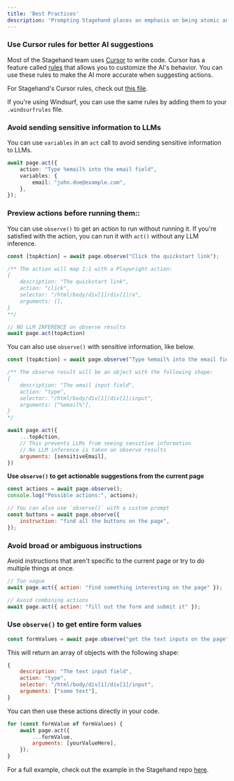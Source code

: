 ```yaml
---
title: 'Best Practices'
description: 'Prompting Stagehand places an emphasis on being atomic and specific. Here are some guidelines to help you use Stagehand effectively.'
---
```


### Use Cursor rules for better AI suggestions

Most of the Stagehand team uses [Cursor](https://www.cursor.com/) to write code. Cursor has a feature called [rules](https://docs.cursor.com/context/rules-for-ai) that allows you to customize the AI's behavior. You can use these rules to make the AI more accurate when suggesting actions.

For Stagehand's Cursor rules, check out [this file](https://github.com/browserbase/stagehand-scaffold/blob/main/.cursorrules). 

If you're using Windsurf, you can use the same rules by adding them to your `.windsurfrules` file.



### Avoid sending sensitive information to LLMs

You can use `variables` in an `act` call to avoid sending sensitive information to LLMs.
```typescript
await page.act({
	action: "Type %email% into the email field",
	variables: {
		email: "john.doe@example.com",
	},
});
```

### Preview actions before running them::
You can use `observe()` to get an action to run without running it.
If you're satisfied with the action, you can run it with `act()` without any LLM inference.

```typescript
const [topAction] = await page.observe("Click the quickstart link");

/** The action will map 1:1 with a Playwright action:
{
	description: "The quickstart link",
	action: "click",
	selector: "/html/body/div[1]/div[1]/a",
	arguments: [],
}
**/

// NO LLM INFERENCE on observe results
await page.act(topAction)
```

You can also use `observe()` with sensitive information, like below.
```javascript
const [topAction] = await page.observe("Type %email% into the email field");

/** The observe result will be an object with the following shape:
{
	description: "The email input field",
	action: "type",
	selector: "/html/body/div[1]/div[1]/input",
	arguments: ["%email%"],
}
*/

await page.act({
	...topAction,
	// This prevents LLMs from seeing sensitive information
	// No LLM inference is taken on observe results
	arguments: [sensitiveEmail],
})
```

**Use `observe()` to get actionable suggestions from the current page**

```javascript
const actions = await page.observe();
console.log("Possible actions:", actions);

// You can also use `observe()` with a custom prompt
const buttons = await page.observe({
	instruction: "find all the buttons on the page",
});
```

### Avoid broad or ambiguous instructions
Avoid instructions that aren't specific to the current page or try to do multiple things at once.

```javascript
// Too vague
await page.act({ action: "find something interesting on the page" });

// Avoid combining actions
await page.act({ action: "fill out the form and submit it" });
```

### Use `observe()` to get entire form values

```javascript
const formValues = await page.observe("get the text inputs on the page");
```

This will return an array of objects with the following shape:
```javascript
{
	description: "The text input field",
	action: "type",
	selector: "/html/body/div[1]/div[1]/input",
	arguments: ["some text"],
}
```

You can then use these actions directly in your code.
```javascript
for (const formValue of formValues) {
	await page.act({
		...formValue,
		arguments: [yourValueHere],
	});
}
```

For a full example, check out the example in the Stagehand repo [here](https://github.com/browserbase/stagehand/blob/main/examples/form_filling_sensible.ts).